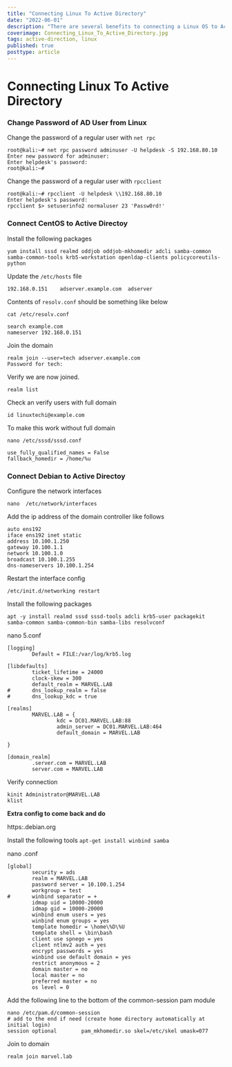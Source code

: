 ```yaml
---
title: "Connecting Linux To Active Directory"
date: "2022-06-01"
description: "There are several benefits to connecting a Linux OS to Active Directory instead of leaving it as a stand alone. Because of this, you do sometimes see this configuration on client engagements and it is useful to test out how a Linux box shows up in your enumeration tools. This article details how you can connect both Debian and Centos based systems to Active Directory for setting up a home lab."
coverimage: Connecting_Linux_To_Active_Directory.jpg
tags: active-direction, linux
published: true
posttype: article
---
```

# Connecting Linux To Active Directory

### Change Password of AD User from Linux

Change the password of a regular user with `net rpc`

```
root@kali:~# net rpc password adminuser -U helpdesk -S 192.168.80.10
Enter new password for adminuser:
Enter helpdesk's password:
root@kali:~#
```

Change the password of a regular user with `rpcclient`

```
root@kali:~# rpcclient -U helpdesk \\192.168.80.10
Enter helpdesk's password:
rpcclient $> setuserinfo2 normaluser 23 'Passw0rd!'
```

### Connect CentOS to Active Directoy

Install the following packages

```
yum install sssd realmd oddjob oddjob-mkhomedir adcli samba-common samba-common-tools krb5-workstation openldap-clients policycoreutils-python
```

Update the `/etc/hosts` file

```
192.168.0.151    adserver.example.com  adserver
```

Contents of `resolv.conf` should be something like below

```
cat /etc/resolv.conf

search example.com
nameserver 192.168.0.151
```

Join the domain

```
realm join --user=tech adserver.example.com
Password for tech:
```

Verify we are now joined.

```
realm list
```

Check an verify users with full domain

```
id linuxtechi@example.com
```

To make this work without full domain

```
nano /etc/sssd/sssd.conf

use_fully_qualified_names = False
fallback_homedir = /home/%u
```

### Connect Debian to Active Directoy

Configure the network interfaces

```
nano  /etc/network/interfaces
```

Add the ip address of the domain controller like follows

```
auto ens192
iface ens192 inet static
address 10.100.1.250
gateway 10.100.1.1
network 10.100.1.0
broadcast 10.100.1.255
dns-nameservers 10.100.1.254
```

Restart the interface config

```
/etc/init.d/networking restart
```

Install the following packages

```
apt -y install realmd sssd sssd-tools adcli krb5-user packagekit samba-common samba-common-bin samba-libs resolvconf
```

nano 5.conf

```
[logging]
        Default = FILE:/var/log/krb5.log

[libdefaults]
        ticket_lifetime = 24000
        clock-skew = 300
        default_realm = MARVEL.LAB
#       dns_lookup_realm = false
#       dns_lookup_kdc = true

[realms]
        MARVEL.LAB = {
                kdc = DC01.MARVEL.LAB:88
                admin_server = DC01.MARVEL.LAB:464
                default_domain = MARVEL.LAB

}

[domain_realm]
        .server.com = MARVEL.LAB
        server.com = MARVEL.LAB
```

Verify connection

```
kinit Administrator@MARVEL.LAB
klist
```

**Extra config to come back and do**

https:.debian.org

Install the following tools `apt-get install winbind samba`

nano .conf

```
[global]
        security = ads
        realm = MARVEL.LAB
        password server = 10.100.1.254
        workgroup = test
#       winbind separator = +
        idmap uid = 10000-20000
        idmap gid = 10000-20000
        winbind enum users = yes
        winbind enum groups = yes
        template homedir = \home\%D\%U
        template shell = \bin\bash
        client use spnego = yes
        client ntlmv2 auth = yes
        encrypt passwords = yes
        winbind use default domain = yes
        restrict anonymous = 2
        domain master = no
        local master = no
        preferred master = no
        os level = 0
```

Add the following line to the bottom of the common-session pam module

```
nano /etc/pam.d/common-session
# add to the end if need (create home directory automatically at initial login)
session optional        pam_mkhomedir.so skel=/etc/skel umask=077
```

Join to domain

```
realm join marvel.lab
```